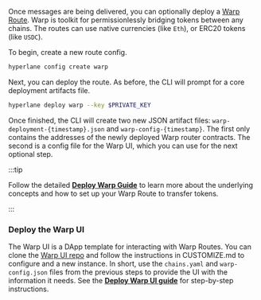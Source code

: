 Once messages are being delivered, you can optionally deploy a [Warp Route](/docs/reference/applications/warp-routes). Warp is toolkit for permissionlessly bridging tokens between any chains. The routes can use native currencies (like `Eth`), or ERC20 tokens (like `USDC`).

To begin, create a new route config.

```bash
hyperlane config create warp
```

Next, you can deploy the route. As before, the CLI will prompt for a core deployment artifacts file.

```bash
hyperlane deploy warp --key $PRIVATE_KEY
```

Once finished, the CLI will create two new JSON artifact files: `warp-deployment-{timestamp}.json` and `warp-config-{timestamp}`. The first only contains the addresses of the newly deployed Warp router contracts. The second is a config file for the Warp UI, which you can use for the next optional step.

:::tip

Follow the detailed [**Deploy Warp Guide**](/docs/guides/deploy-warp-route) to learn more about the underlying concepts and how to set up your Warp Route to transfer tokens.

:::

### Deploy the Warp UI

The Warp UI is a DApp template for interacting with Warp Routes. You can clone the [Warp UI repo](https://github.com/hyperlane-xyz/hyperlane-warp-ui-template) and follow the instructions in CUSTOMIZE.md to configure and a new instance. In short, use the `chains.yaml` and `warp-config.json` files from the previous steps to provide the UI with the information it needs. See the [**Deploy Warp UI guide**](/docs/guides/deploy-warp-route-UI) for step-by-step instructions.
